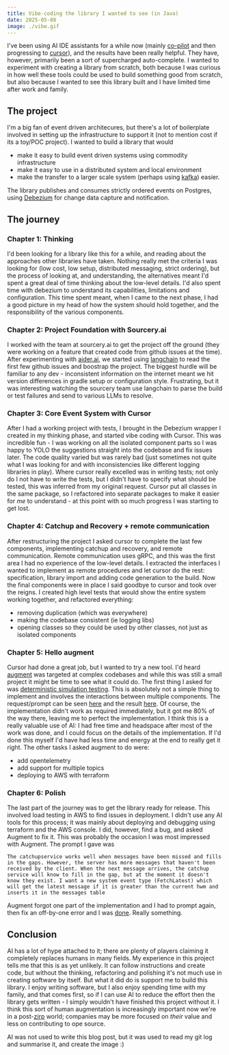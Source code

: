 ```yaml
---
title: Vibe-coding the library I wanted to see (in Java)
date: 2025-05-08
image: ./vibe.gif
---
```


I've been using AI IDE assistants for a while now (mainly [co-pilot](https://copilot.github.com/) and then progressing to [cursor](https://cursor.dev/)), and the results have been really helpful.  They have, however, primarily been a sort of supercharged auto-complete.  I wanted to experiment with creating a library from scratch, both because I was curious in how well these tools could be used to build something good from scratch, but also because I wanted to see this library built and I have limited time after work and family.

## The project
I'm a big fan of event driven architecures, but there's a lot of boilerplate involved in setting up the infrastructure to support it (not to mention cost if its a toy/POC project).  I wanted to build a library that would 
* make it easy to build event driven systems using commodity infrastructure
* make it easy to use in a distributed system and local environment
* make the transfer to a larger scale system (perhaps using [kafka](https://kafka.apache.org/)) easier.

The library publishes and consumes strictly ordered events on Postgres, using [Debezium](https://debezium.io/) for change data capture and notification.

## The journey
### Chapter 1: Thinking
I'd been looking for a library like this for a while, and reading about the approaches other libraries have taken.  Nothing really met the criteria I was looking for (low cost, low setup, distributed messaging, strict ordering), but the process of looking at, and understanding, the alternatives meant I'd spent a great deal of time thinking about the low-level details.  I'd also spent time with debezium to understand its capabilities, limitations and configuration.  This time spent meant, when I came to the next phase, I had a good picture in my head of how the system should hold together, and the responsibility of the various components.  

### Chapter 2: Project Foundation with Sourcery.ai
I worked with the team at sourcery.ai to get the project off the ground (they were working on a feature that created code from github issues at the time). After experimenting with [aider.ai](https://aider.ai/), we started using [langchain](https://python.langchain.com/en/latest/index.html) to read the first few github issues and boostrap the project.  The biggest hurdle will be familiar to any dev - inconsistent information on the internet meant we hit version differences in gradle setup or configuration style.  Frustrating, but it was interesting watching the sourcery team use langchain to parse the build or test failures and send to various LLMs to resolve.

### Chapter 3: Core Event System with Cursor
After I had a working project with tests, I brought in the Debezium wrapper I created in my thinking phase, and started vibe coding with Cursor.
This was incredible fun - I was working on all the isolated component parts so I was happy to YOLO the suggestions straight into the codebase and fix issues later. The code quality varied but was rarely bad (just sometimes not quite what I was looking for and with inconsistencies like different logging libraries in play).  Where cursor really excelled was in writing tests; not only do I not have to write the tests, but I didn't have to specify what should be tested, this was inferred from my original request.  Cursor put all classes in the same package, so I refactored into separate packages to make it easier for *me* to understand - at this point with so much progress I was starting to get lost.

### Chapter 4: Catchup and Recovery + remote communication
After restructuring the project I asked cursor to complete the last few components, implementing catchup and recovery, and remote communication.  Remote communication uses gRPC, and this was the first area I had no experience of the low-level details. I extracted the interfaces I wanted to implement as remote procedures and let cursor do the rest: specification, library import and adding code generation to the build.
Now the final components were in place I said goodbye to cursor and took over the reigns.  I created high level tests that would show the entire system working together, and refactored everything:
* removing duplication (which was everywhere)
* making the codebase consistent (ie logging libs)
* opening classes so they could be used by other classes, not just as isolated components

### Chapter 5: Hello augment
Cursor had done a great job, but I wanted to try a new tool.  I'd heard [augment](https://augment.com/) was targeted at complex codebases and while this was still a small project it might be time to see what it could do.  The first thing I asked for was [deterministic simulation testing](https://www.weareactual.com/deterministic-simulation).  This is absolutely not a simple thing to implement and involves the interactions between multiple components.  The request/prompt can be seen [here](https://github.com/p14n/postevent/issues/33) and the result [here](https://github.com/p14n/postevent/pull/37/files).  Of course, the implementation didn't work as required immediately, but it got me 80% of the way there, leaving me to perfect the implementation.  I think this is a really valuable use of AI: I had free time and headspace after most of the work was done, and I could focus on the details of the implementation.  If I'd done this myself I'd have had less time and energy at the end to really get it right.  The other tasks I asked augment to do were:
* add opentelemetry
* add support for multiple topics
* deploying to AWS with terraform

### Chapter 6: Polish
The last part of the journey was to get the library ready for release.  This involved load testing in AWS to find issues in deployment. I didn't use any AI tools for this process; it was mainly about deploying and debugging using terraform and the AWS console.  I did, however, find a bug, and asked Augment to fix it.  This was probably the occasion I was most impressed with Augment.  The prompt I gave was 
```
The catchupservice works well when messages have been missed and fills in the gaps. However, the server has more messages that haven't been received by the client. When the next message arrives, the catchup service will know to fill in the gap, but at the moment it doesn't know they exist. I want a new system event type (FetchLatest) which will get the latest message if it is greater than the current hwm and inserts it in the messages table
```
Augment forgot one part of the implementation and I had to prompt again, then fix an off-by-one error and I was [done](https://github.com/p14n/postevent/commit/6231ccc125e069e0a411d4946986fae1794c1f9b).  Really something.


## Conclusion
AI has a lot of hype attached to it; there are plenty of players claiming it completely replaces humans in many fields.  My experience in this project tells me that this is as yet unlikely.  It can follow instructions and create code, but without the thinking, refactoring and polishing it's not much use in creating software by itself. But what it did do is support me to build this library.  I enjoy writing software, but I also enjoy spending time with my family, and that comes first, so if I can use AI to reduce the effort then the library gets written - I simply wouldn't have finished this project without it.  I think this sort of human augmentation is increasingly important now we're in a post-[zirp](https://en.wikipedia.org/wiki/Zero_interest-rate_policy) world; companies may be more focused on *their* value and less on contributing to ope source. 

AI was not used to write this blog post, but it was used to read my git log and summarise it, and create the image :)
